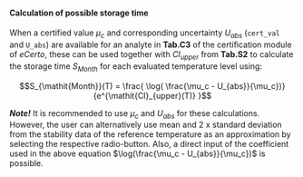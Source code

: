 #### Calculation of possible storage time

When a certified value $\mu_c$ and corresponding uncertainty $U_{abs}$ (`cert_val` and `U_abs`) are available 
for an analyte in **Tab.C3** of the certification module of *eCerto*, these can be used together with $\mathit{CI}_{upper}$ 
from **Tab.S2** to calculate the storage time $S_{Month}$ for each evaluated temperature level using:

$$S_{\mathit{Month}}(T) = \frac{ \log( \frac{\mu_c - U_{abs}}{\mu_c})}{e^{\mathit{CI}_{upper}(T)} }$$

***Note!***
It is recommended to use $\mu_c$ and $U_{abs}$ for these calculations. However, the user can alternatively use 
mean and 2 x standard deviation from the stability data of the reference temperature as an approximation by selecting 
the respective radio-button. Also, a direct input of the coefficient used in the above equation 
$\log(\frac{\mu_c - U_{abs}}{\mu_c})$ is possible.
